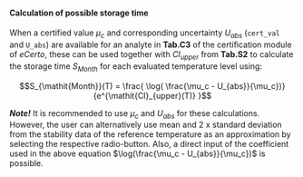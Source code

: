 #### Calculation of possible storage time

When a certified value $\mu_c$ and corresponding uncertainty $U_{abs}$ (`cert_val` and `U_abs`) are available 
for an analyte in **Tab.C3** of the certification module of *eCerto*, these can be used together with $\mathit{CI}_{upper}$ 
from **Tab.S2** to calculate the storage time $S_{Month}$ for each evaluated temperature level using:

$$S_{\mathit{Month}}(T) = \frac{ \log( \frac{\mu_c - U_{abs}}{\mu_c})}{e^{\mathit{CI}_{upper}(T)} }$$

***Note!***
It is recommended to use $\mu_c$ and $U_{abs}$ for these calculations. However, the user can alternatively use 
mean and 2 x standard deviation from the stability data of the reference temperature as an approximation by selecting 
the respective radio-button. Also, a direct input of the coefficient used in the above equation 
$\log(\frac{\mu_c - U_{abs}}{\mu_c})$ is possible.
